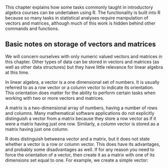 This chapter explains how some tasks commonly taught in introductory
algebra courses can be undertaken using R. The functionality is built
into R because so many tasks in statistical analyses require
manipulation of vectors and matrices, although much of this work is
hidden behind other commands and functions.

## Basic notes on storage of vectors and matrices

We will concern ourselves with only numeric valued vectors and matrices
in this chapter. Other types of data can be stored in vectors and
matrices (as well as other data structures) but they have little
relevance for linear algebra at this time.

In linear algebra, a vector is a one dimensional set of numbers. It is
usually referred to as a row vector or a column vector to indicate its
orientation. This orientation does matter for the ability to perform
certain tasks when working with two or more vectors and matrices.

A matrix is a two-dimensional array of numbers, having a number of rows
and columns. Many mathematical software applications do not explicitly
distinguish a vector from a matrix because they store a row vector as if
it were a matrix having just one row. Similarly, a column vector is
stored as a matrix having just one column.

R does distinguish betweena vector and a matrix, but it does not state
whether a vector is a row or column vector. This does have its
advantages, and probably some disadvantages as well. If for any reason
you need to force the orientation of a vector, then create it as a
matrix with one of its dimensions set equal to one. For example, we
create a simple vector: 

